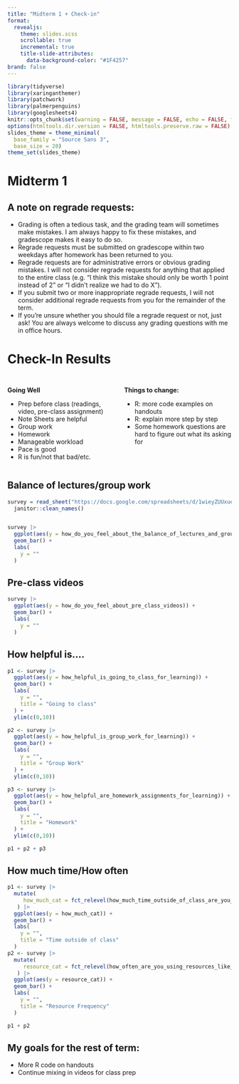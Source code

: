 ```yaml
---
title: "Midterm 1 + Check-in"
format: 
  revealjs: 
    theme: slides.scss
    scrollable: true
    incremental: true
    title-slide-attributes: 
      data-background-color: "#1F4257"
brand: false
---
```


```r
library(tidyverse)
library(xaringanthemer)
library(patchwork)
library(palmerpenguins)
library(googlesheets4)
knitr::opts_chunk$set(warning = FALSE, message = FALSE, echo = FALSE, fig.align = 'center', fig.width = 10, fig.height = 6)
options(htmltools.dir.version = FALSE, htmltools.preserve.raw = FALSE)
slides_theme = theme_minimal(
  base_family = "Source Sans 3",
  base_size = 20)
theme_set(slides_theme)
```


# Midterm 1 {.maize}


## A note on regrade requests: 

- Grading is often a tedious task, and the grading team will sometimes make mistakes. I am always happy to fix these mistakes, and gradescope makes it easy to do so.
- Regrade requests must be submitted on gradescope within two weekdays after homework has been returned to you. 
- Regrade requests are for administrative errors or obvious grading mistakes. I will not consider regrade requests for anything that applied to the entire class (e.g. “I think this mistake should only be worth 1 point instead of 2” or “I didn’t realize we had to do X”). 
- If you submit two or more inappropriate regrade requests, I will not consider additional regrade requests from you for the remainder of the term. 
- If you’re unsure whether you should file a regrade request or not, just ask! You are always welcome to discuss any grading questions with me in office hours.

# Check-In Results {.maize}

## 

:::: {.columns}

::: {.column width="50%"}
**Going Well**

 - Prep before class (readings, video, pre-class assignment)
 - Note Sheets are helpful
 - Group work
 - Homework
 - Manageable workload
 - Pace is good
 - R is fun/not that bad/etc.
:::

::: {.column width="50%"}
**Things to change:** 

 - R: more code examples on handouts
 - R: explain more step by step
 - Some homework questions are hard to figure out what its asking for
:::

::::

## Balance of lectures/group work

```r
survey = read_sheet("https://docs.google.com/spreadsheets/d/1wieyZUUxueThb-Uh45SK15TV7eMQTzUDZ60Gocmx1n4/edit?usp=sharing") |>
  janitor::clean_names()


survey |>
  ggplot(aes(y = how_do_you_feel_about_the_balance_of_lectures_and_group_work)) + 
  geom_bar() +
  labs(
    y = ""
  )
```

## Pre-class videos

```r
survey |>
  ggplot(aes(y = how_do_you_feel_about_pre_class_videos)) + 
  geom_bar() +
  labs(
    y = ""
  )
```

## How helpful is....

```r
p1 <- survey |>
  ggplot(aes(y = how_helpful_is_going_to_class_for_learning)) + 
  geom_bar() +
  labs(
    y = "",
    title = "Going to class"
  ) + 
  ylim(c(0,10))

p2 <- survey |>
  ggplot(aes(y = how_helpful_is_group_work_for_learning)) + 
  geom_bar() +
  labs(
    y = "",
    title = "Group Work"
  ) + 
  ylim(c(0,10))

p3 <- survey |>
  ggplot(aes(y = how_helpful_are_homework_assignments_for_learning)) + 
  geom_bar() +
  labs(
    y = "",
    title = "Homework"
  ) + 
  ylim(c(0,10))

p1 + p2 + p3
```

## How much time/How often

```r
p1 <- survey |>
  mutate( 
     how_much_cat = fct_relevel(how_much_time_outside_of_class_are_you_spending_on_the_course_per_week_this_includes_pre_class_prep_homework_assignments_and_finishing_in_class_r_activities, "Between 6 and 8 hours", after = 1)
   ) |>
  ggplot(aes(y = how_much_cat)) + 
  geom_bar() +
  labs(
    y = "",
    title = "Time outside of class"
  ) 
p2 <- survey |>
  mutate( 
     resource_cat = fct_relevel(how_often_are_you_using_resources_like_stat_lab_office_hours_or_slack, "Once or twice", after = 1)
   ) |>
  ggplot(aes(y = resource_cat)) + 
  geom_bar() +
  labs(
    y = "",
    title = "Resource Frequency"
  ) 

p1 + p2 

```

## My goals for the rest of term: 

- More R code on handouts
- Continue mixing in videos for class prep


